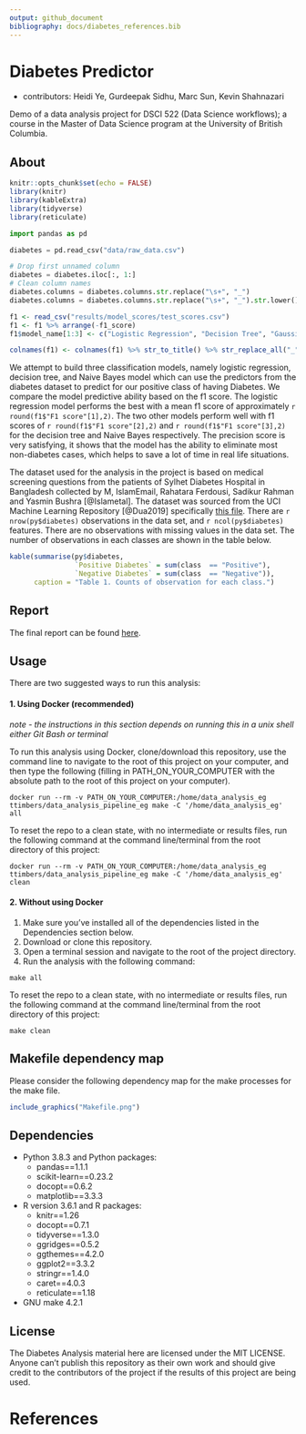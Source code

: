 ```yaml
---
output: github_document
bibliography: docs/diabetes_references.bib
---
```


# Diabetes Predictor

- contributors: Heidi Ye, Gurdeepak Sidhu, Marc Sun, Kevin Shahnazari

Demo of a data analysis project for DSCI 522 (Data Science workflows); a course in the Master of Data Science program at the University of British Columbia.

## About
```r
knitr::opts_chunk$set(echo = FALSE)
library(knitr)
library(kableExtra)
library(tidyverse)
library(reticulate)
```

```python
import pandas as pd

```

```python
diabetes = pd.read_csv("data/raw_data.csv")

# Drop first unnamed column
diabetes = diabetes.iloc[:, 1:]
# Clean column names
diabetes.columns = diabetes.columns.str.replace("\s+", "_")
diabetes.columns = diabetes.columns.str.replace("\s+", "_").str.lower()
```

```r
f1 <- read_csv("results/model_scores/test_scores.csv") 
f1 <- f1 %>% arrange(-f1_score) 
f1$model_name[1:3] <- c("Logistic Regression", "Decision Tree", "Gaussian NB")

colnames(f1) <- colnames(f1) %>% str_to_title() %>% str_replace_all("_"," ")
```

We attempt to build three classification models, namely logistic regression, decision tree, and Naive Bayes model which can use the predictors from the diabetes dataset to predict for our positive class of having Diabetes. We compare the model predictive ability based on the f1 score. The logistic regression model performs the best with a mean f1 score of approximately `r round(f1$"F1 score"[1],2)`. The two other models perform well with f1 scores of `r round(f1$"F1 score"[2],2)` and `r round(f1$"F1 score"[3],2)` for the decision tree and Naive Bayes respectively. The precision score is very satisfying, it shows that the model has the ability to eliminate most non-diabetes cases, which helps to save a lot of time in real life situations.

The dataset used for the analysis in the project is based on medical screening questions from the patients of Sylhet Diabetes Hospital in Bangladesh collected by M, IslamEmail, Rahatara Ferdousi, Sadikur Rahman and Yasmin Bushra [@Islametal]. The dataset was sourced from the UCI Machine Learning Repository [@Dua2019] specifically [this file](https://archive.ics.uci.edu/ml/machine-learning-databases/00529/diabetes_data_upload.csv). There are `r nrow(py$diabetes)` observations in the data set, and `r ncol(py$diabetes)` features. There are no observations with missing values in the data set. The number of observations in each classes are shown in the table below.

```r
kable(summarise(py$diabetes,
                `Positive Diabetes` = sum(class  == "Positive"),
                `Negative Diabetes` = sum(class  == "Negative")),
      caption = "Table 1. Counts of observation for each class.")
```

## Report
The final report can be found [here](http://htmlpreview.github.io/?https://raw.githubusercontent.com/deepaksidhu/DSCI522-2020-g22/main/docs/diabetes_predict_report.html).

## Usage

There are two suggested ways to run this analysis:

#### 1. Using Docker (recommended)
*note - the instructions in this section depends on running this in a unix shell either Git Bash or terminal*



To run this analysis using Docker, clone/download this repository, use the command line to navigate to the root of this project on your computer, and then type the following (filling in PATH_ON_YOUR_COMPUTER with the absolute path to the root of this project on your computer).

```
docker run --rm -v PATH_ON_YOUR_COMPUTER:/home/data_analysis_eg ttimbers/data_analysis_pipeline_eg make -C '/home/data_analysis_eg' all
```

To reset the repo to a clean state, with no intermediate or results files, run the following command at the command line/terminal from the root directory of this project:

```
docker run --rm -v PATH_ON_YOUR_COMPUTER:/home/data_analysis_eg ttimbers/data_analysis_pipeline_eg make -C '/home/data_analysis_eg' clean
```

#### 2. Without using Docker

1. Make sure you've installed all of the dependencies listed in the Dependencies section below.
1. Download or clone this repository.
1. Open a terminal session and navigate to the root of the project directory.
1. Run the analysis with the following command:

`make all`

To reset the repo to a clean state, with no intermediate or results files, run the following command at the command line/terminal from the root directory of this project:

`make clean`


## Makefile dependency map
Please consider the following dependency map for the make processes for the make file.

```r
include_graphics("Makefile.png")
```

## Dependencies
- Python 3.8.3 and Python packages:
  - pandas==1.1.1
  - scikit-learn==0.23.2
  - docopt==0.6.2
  - matplotlib==3.3.3
- R version 3.6.1 and R packages:
  - knitr==1.26
  - docopt==0.7.1
  - tidyverse==1.3.0
  - ggridges==0.5.2
  - ggthemes==4.2.0
  - ggplot2==3.3.2
  - stringr==1.4.0
  - caret==4.0.3
  - reticulate==1.18
- GNU make 4.2.1
  
## License
The Diabetes Analysis material here are licensed under the MIT LICENSE. Anyone can't publish this repository as their own work and should give credit to the contributors of the project if the results of this project are being used.

# References
